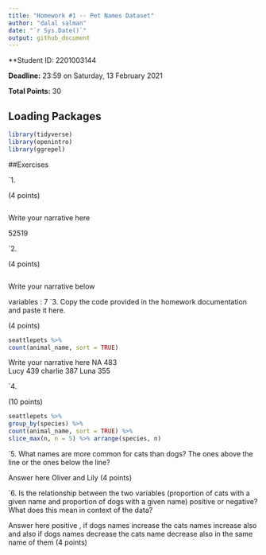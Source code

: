 ```yaml
---
title: "Homework #1 -- Pet Names Dataset"
author: "dalal salman"
date: "`r Sys.Date()`"
output: github_document
---
```


**Student ID: 2201003144

**Deadline:** 23:59 on Saturday, 13 February 2021

**Total Points:** 30


## Loading Packages

```r

library(tidyverse)
library(openintro)
library(ggrepel)
```


##Exercises

`1.

(4 points)
```r

```
Write your narrative here

52519

`2.

(4 points)

```r

```
Write your narrative below

variables : 7
`3. Copy the code provided in the homework documentation and paste it here. 

(4 points)

```r
seattlepets %>%
count(animal_name, sort = TRUE)
```
Write your narrative here
NA     483  
Lucy   439
charlie 387
Luna    355

`4.

(10 points)

```r
seattlepets %>%
group_by(species) %>%
count(animal_name, sort = TRUE) %>%
slice_max(n, n = 5) %>% arrange(species, n)
```

`5.  What names are more common for cats than dogs? The ones above the line or the ones below the line?

Answer here
Oliver and Lily
(4 points)

`6. Is the relationship between the two variables (proportion of cats with a given name and proportion of dogs with a given name) positive or negative? What does this mean in context of the data?

Answer here
 positive , if dogs names increase the cats names increase also and also if dogs names decrease the cats name decrease also in the same name of them
 (4 points)
